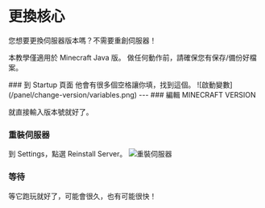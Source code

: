 
# 更換核心

您想要更換伺服器版本嗎？不需要重創伺服器！

<Callout type="info">本教學僅適用於 Minecraft Java 版。</Callout>
<Callout type="warning">做任何動作前，請確保您有保存/備份好檔案。</Callout>

<Steps>
### 到 Startup 頁面
他會有很多個空格讓你填，找到這個。
![啟動變數](/panel/change-version/variables.png)
---
### 編輯 MINECRAFT VERSION

就直接輸入版本號就好了。

### 重裝伺服器

到 Settings，點選 Reinstall Server。
![重裝伺服器](/panel/change-version/reinstall.png)

### 等待

等它跑玩就好了，可能會很久，也有可能很快！

</Steps>
